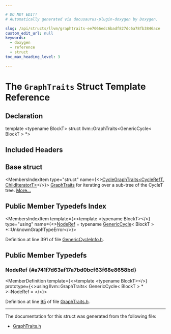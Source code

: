 ```yaml
---

# DO NOT EDIT!
# Automatically generated via docusaurus-plugin-doxygen by Doxygen.

slug: /api/structs/llvm/graphtraits-ee7066edc6badf827dc6a78fb3846ace
custom_edit_url: null
keywords:
  - doxygen
  - reference
  - struct
toc_max_heading_level: 3

---
```





# The `GraphTraits` Struct Template Reference

<DoxygenPage pluginConfig={pluginConfig}>



## Declaration

<CodeBlock>template &lt;typename BlockT&gt;
struct llvm::GraphTraits&lt;GenericCycle&lt; BlockT &gt; &#42;&gt;</CodeBlock>

## Included Headers

<IncludesList>
<IncludesListItem
  filePath="llvm/ADT/GenericCycleInfo.h"
  permalink="/docs/api/files/include/include/llvm/include/llvm/adt/genericcycleinfo-h"
  isLocal="true" />
</IncludesList>

## Base struct

<MembersIndex>

<MembersIndexItem
  type="struct"
  name={<><a href="/docs/api/structs/llvm/cyclegraphtraits">CycleGraphTraits&lt;CycleRefT, ChildIteratorT&gt;</a></>}>
<a href="/docs/api/structs/llvm/graphtraits">GraphTraits</a> for iterating over a sub-tree of the CycleT tree. <a href="/docs/api/structs/llvm/cyclegraphtraits/#details">More...</a>
</MembersIndexItem>

</MembersIndex>

## Public Member Typedefs Index

<MembersIndex>

<MembersIndexItem
  template={<>template &lt;typename BlockT&gt;</>}
  type="using"
  name={<><a href="/docs/api/structs/llvm/graphtraits/#a741f7d63af17a7bd0bcf63f68e8658bd">NodeRef</a> = typename <a href="/docs/api/classes/llvm/genericcycle">GenericCycle</a>&lt; BlockT &gt; &#42;::UnknownGraphTypeError</>}>
</MembersIndexItem>

</MembersIndex>


Definition at line 391 of file <a href="/docs/api/files/include/include/llvm/include/llvm/adt/genericcycleinfo-h">GenericCycleInfo.h</a>.

<SectionDefinition>

## Public Member Typedefs

### NodeRef {#a741f7d63af17a7bd0bcf63f68e8658bd}

<MemberDefinition
  template={<>template &lt;typename BlockT&gt;</>}
  prototype={<>using llvm::GraphTraits&lt; GenericCycle&lt; BlockT &gt; &#42; &gt;::NodeRef = </>}>

Definition at line <a href="/docs/api/files/include/include/llvm/include/llvm/adt/graphtraits-h/#l00095">95</a> of file <a href="/docs/api/files/include/include/llvm/include/llvm/adt/graphtraits-h">GraphTraits.h</a>.
</MemberDefinition>

</SectionDefinition>

<hr/>

The documentation for this struct was generated from the following file:

<ul>
<li><a href="/docs/api/files/include/include/llvm/include/llvm/adt/graphtraits-h">GraphTraits.h</a></li>
</ul>

</DoxygenPage>
